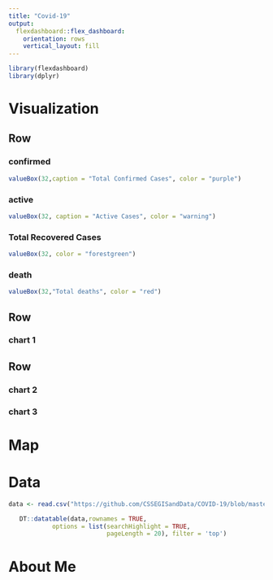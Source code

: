 ```yaml
---
title: "Covid-19"
output: 
  flexdashboard::flex_dashboard:
    orientation: rows
    vertical_layout: fill
---
```


```r
library(flexdashboard)
library(dplyr)
```



Visualization
=======================================================================
Row
-----------------------------------------------------------------------

### confirmed {.value-box}

```r
valueBox(32,caption = "Total Confirmed Cases", color = "purple")
```

### active {.value-box}

```r
valueBox(32, caption = "Active Cases", color = "warning")
```

### Total Recovered Cases

```r
valueBox(32, color = "forestgreen")
```


### death {.value-box}

```r
valueBox(32,"Total deaths", color = "red")
```


Row
-----------------------------------------------------------------------
### chart 1


Row 
-----------------------------------------------------------------------
### chart 2
### chart 3


Map
=======================================================================

Data
=======================================================================
```r
data <- read.csv("https://github.com/CSSEGISandData/COVID-19/blob/master/csse_covid_19_data/csse_covid_19_time_series/time_series_covid19_confirmed_global.csv")

   DT::datatable(data,rownames = TRUE,
            options = list(searchHighlight = TRUE, 
                           pageLength = 20), filter = 'top')
```


About Me
=======================================================================